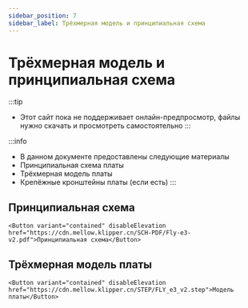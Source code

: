 ```yaml
---
sidebar_position: 7
sidebar_label: Трёхмерная модель и принципиальная схема
---
```





# Трёхмерная модель и принципиальная схема


:::tip
* Этот сайт пока не поддерживает онлайн-предпросмотр, файлы нужно скачать и просмотреть самостоятельно
:::

:::info
* В данном документе предоставлены следующие материалы
* Принципиальная схема платы
* Трёхмерная модель платы
* Крепёжные кронштейны платы (если есть)
:::

## Принципиальная схема

    <Button variant="contained" disableElevation href="https://cdn.mellow.klipper.cn/SCH-PDF/Fly-e3-v2.pdf">Принципиальная схема</Button>


## Трёхмерная модель платы

    <Button variant="contained" disableElevation href="https://cdn.mellow.klipper.cn/STEP/FLY_e3_v2.step">Модель платы</Button>

